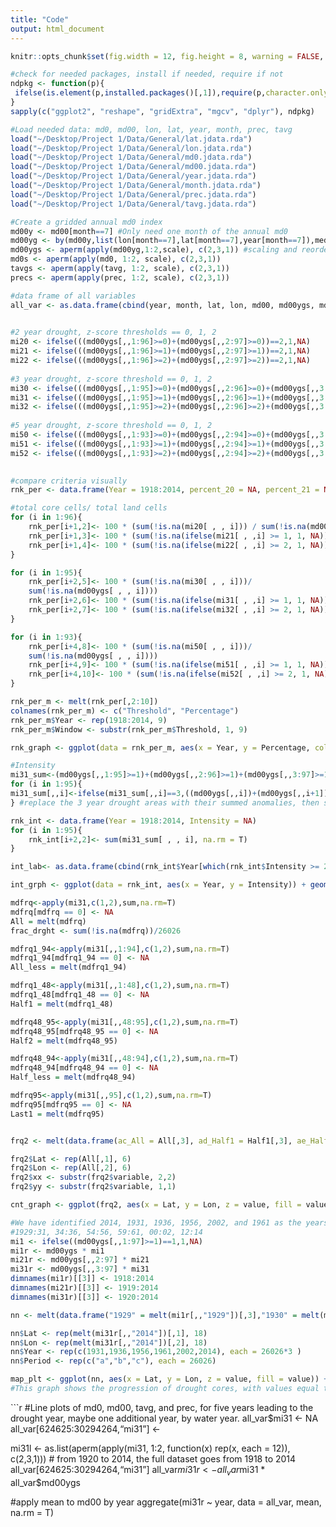 ```yaml
---
title: "Code"
output: html_document
---
```

```r
knitr::opts_chunk$set(fig.width = 12, fig.height = 8, warning = FALSE, message = FALSE)

#check for needed packages, install if needed, require if not
ndpkg <- function(p){
 ifelse(is.element(p,installed.packages()[,1]),require(p,character.only = T), install.packages(p, dep = T))
}
sapply(c("ggplot2", "reshape", "gridExtra", "mgcv", "dplyr"), ndpkg)
```

```r
#Load needed data: md0, md00, lon, lat, year, month, prec, tavg
load("~/Desktop/Project 1/Data/General/lat.jdata.rda")
load("~/Desktop/Project 1/Data/General/lon.jdata.rda")
load("~/Desktop/Project 1/Data/General/md0.jdata.rda")
load("~/Desktop/Project 1/Data/General/md00.jdata.rda")
load("~/Desktop/Project 1/Data/General/year.jdata.rda")
load("~/Desktop/Project 1/Data/General/month.jdata.rda")
load("~/Desktop/Project 1/Data/General/prec.jdata.rda")
load("~/Desktop/Project 1/Data/General/tavg.jdata.rda")

#Create a gridded annual md0 index
md00y <- md00[month==7] #Only need one month of the annual md0
md00yg <- by(md00y,list(lon[month==7],lat[month==7],year[month==7]),median)
md00ygs <- aperm(apply(md00yg,1:2,scale), c(2,3,1)) #scaling and reordering dimensions (z-scores)
md0s <- aperm(apply(md0, 1:2, scale), c(2,3,1))
tavgs <- aperm(apply(tavg, 1:2, scale), c(2,3,1))
precs <- aperm(apply(prec, 1:2, scale), c(2,3,1))

#data frame of all variables
all_var <- as.data.frame(cbind(year, month, lat, lon, md00, md00ygs, md0, md0s, prec, precs, tavg, tavgs))
 
```

```r
#2 year drought, z-score thresholds == 0, 1, 2 
mi20 <- ifelse(((md00ygs[,,1:96]>=0)+(md00ygs[,,2:97]>=0))==2,1,NA)
mi21 <- ifelse(((md00ygs[,,1:96]>=1)+(md00ygs[,,2:97]>=1))==2,1,NA)
mi22 <- ifelse(((md00ygs[,,1:96]>=2)+(md00ygs[,,2:97]>=2))==2,1,NA)
         
#3 year drought, z-score threshold == 0, 1, 2
mi30 <- ifelse(((md00ygs[,,1:95]>=0)+(md00ygs[,,2:96]>=0)+(md00ygs[,,3:97]>=0))==3,1,NA)  
mi31 <- ifelse(((md00ygs[,,1:95]>=1)+(md00ygs[,,2:96]>=1)+(md00ygs[,,3:97]>=1))==3,1,NA)  
mi32 <- ifelse(((md00ygs[,,1:95]>=2)+(md00ygs[,,2:96]>=2)+(md00ygs[,,3:97]>=2))==3,1,NA)  
         
#5 year drought, z-score threshold == 0, 1, 2
mi50 <- ifelse(((md00ygs[,,1:93]>=0)+(md00ygs[,,2:94]>=0)+(md00ygs[,,3:95]>=0)+(md00ygs[,,4:96]>=0)+(md00ygs[,,5:97]>=0))==5,1,NA)
mi51 <- ifelse(((md00ygs[,,1:93]>=1)+(md00ygs[,,2:94]>=1)+(md00ygs[,,3:95]>=1)+(md00ygs[,,4:96]>=1)+(md00ygs[,,5:97]>=1))==5,1,NA)         
mi52 <- ifelse(((md00ygs[,,1:93]>=2)+(md00ygs[,,2:94]>=2)+(md00ygs[,,3:95]>=2)+(md00ygs[,,4:96]>=2)+(md00ygs[,,5:97]>=2))==5,1,NA)         
         

#compare criteria visually
rnk_per <- data.frame(Year = 1918:2014, percent_20 = NA, percent_21 = NA, percent_22 = NA, percent_30 = NA, percent_31 = NA, percent_32 = NA, percent_50 = NA, percent_51 = NA, percent_52 = NA)

#total core cells/ total land cells
for (i in 1:96){
	rnk_per[i+1,2]<- 100 * (sum(!is.na(mi20[ , , i])) / sum(!is.na(md00ygs[ , , i])))
	rnk_per[i+1,3]<- 100 * (sum(!is.na(ifelse(mi21[ , ,i] >= 1, 1, NA))) / sum(!is.na(md00ygs[ , , i])))
	rnk_per[i+1,4]<- 100 * (sum(!is.na(ifelse(mi22[ , ,i] >= 2, 1, NA))) / sum(!is.na(md00ygs[ , , i])))
}

for (i in 1:95){
	rnk_per[i+2,5]<- 100 * (sum(!is.na(mi30[ , , i]))/
	sum(!is.na(md00ygs[ , , i])))
	rnk_per[i+2,6]<- 100 * (sum(!is.na(ifelse(mi31[ , ,i] >= 1, 1, NA)))/sum(!is.na(md00ygs[ , , i])))
	rnk_per[i+2,7]<- 100 * (sum(!is.na(ifelse(mi32[ , ,i] >= 2, 1, NA)))/sum(!is.na(md00ygs[ , , i])))
}

for (i in 1:93){
	rnk_per[i+4,8]<- 100 * (sum(!is.na(mi50[ , , i]))/
	sum(!is.na(md00ygs[ , , i])))
	rnk_per[i+4,9]<- 100 * (sum(!is.na(ifelse(mi51[ , ,i] >= 1, 1, NA)))/sum(!is.na(md00ygs[ , , i])))
	rnk_per[i+4,10]<- 100 * (sum(!is.na(ifelse(mi52[ , ,i] >= 2, 1, NA)))/sum(!is.na(md00ygs[ , , i])))
}

rnk_per_m <- melt(rnk_per[,2:10])
colnames(rnk_per_m) <- c("Threshold", "Percentage")
rnk_per_m$Year <- rep(1918:2014, 9)
rnk_per_m$Window <- substr(rnk_per_m$Threshold, 1, 9)

rnk_graph <- ggplot(data = rnk_per_m, aes(x = Year, y = Percentage, color = Threshold)) + geom_line() + facet_grid(Window~., scale = "free") + theme_minimal() + ggtitle("Drought as Percentage of Study Area") 

#Intensity
mi31_sum<-(md00ygs[,,1:95]>=1)+(md00ygs[,,2:96]>=1)+(md00ygs[,,3:97]>=1)
for (i in 1:95){
mi31_sum[,,i]<-ifelse(mi31_sum[,,i]==3,((md00ygs[,,i])+(md00ygs[,,i+1])+(md00ygs[,,i+2])), NA)
} #replace the 3 year drought areas with their summed anomalies, then sum all the anomalies for the drought

rnk_int <- data.frame(Year = 1918:2014, Intensity = NA)
for (i in 1:95){
	rnk_int[i+2,2]<- sum(mi31_sum[ , , i], na.rm = T)
}

int_lab<- as.data.frame(cbind(rnk_int$Year[which(rnk_int$Intensity >= 2000)], rnk_int$Intensity[which(rnk_int$Intensity >= 2000)]))

int_grph <- ggplot(data = rnk_int, aes(x = Year, y = Intensity)) + geom_line() + labs(title = "Sum of SD in drought areas, years -3 to 0", x = "Year", y = "Sum S.D.") + geom_label(data = int_lab, aes(x = V1, y = V2, label = V1), position = "jitter") +theme_minimal()

```

```r
mdfrq<-apply(mi31,c(1,2),sum,na.rm=T)
mdfrq[mdfrq == 0] <- NA
All = melt(mdfrq)
frac_drght <- sum(!is.na(mdfrq))/26026

mdfrq1_94<-apply(mi31[,,1:94],c(1,2),sum,na.rm=T)
mdfrq1_94[mdfrq1_94 == 0] <- NA
All_less = melt(mdfrq1_94)

mdfrq1_48<-apply(mi31[,,1:48],c(1,2),sum,na.rm=T)
mdfrq1_48[mdfrq1_48 == 0] <- NA
Half1 = melt(mdfrq1_48)

mdfrq48_95<-apply(mi31[,,48:95],c(1,2),sum,na.rm=T)
mdfrq48_95[mdfrq48_95 == 0] <- NA
Half2 = melt(mdfrq48_95)

mdfrq48_94<-apply(mi31[,,48:94],c(1,2),sum,na.rm=T)
mdfrq48_94[mdfrq48_94 == 0] <- NA
Half_less = melt(mdfrq48_94)

mdfrq95<-apply(mi31[,,95],c(1,2),sum,na.rm=T)
mdfrq95[mdfrq95 == 0] <- NA
Last1 = melt(mdfrq95)


frq2 <- melt(data.frame(ac_All = All[,3], ad_Half1 = Half1[,3], ae_Half2 = Half2[,3], bc_All_less = All_less[,3], bd_Half_less = Half_less[,3], be_Last = Last1[,3]))

frq2$Lat <- rep(All[,1], 6)
frq2$Lon <- rep(All[,2], 6)
frq2$xx <- substr(frq2$variable, 2,2)
frq2$yy <- substr(frq2$variable, 1,1)

cnt_graph <- ggplot(frq2, aes(x = Lat, y = Lon, z = value, fill = value)) + geom_tile() + coord_equal() +  scale_fill_distiller(palette="Spectral", na.value="white") + borders("state", xlim = c(-124.6875, -102.0625), ylim = c(31.1875, 48.9375)) + facet_grid(xx~yy, scales = "free") + theme_minimal()

```

```r
#We have identified 2014, 1931, 1936, 1956, 2002, and 1961 as the years that deserve a closer look.  The plot from this code will be a 3 x 6 plot, with the year in question as the rightmost plot.
#1929:31, 34:36, 54:56, 59:61, 00:02, 12:14
mi1 <- ifelse((md00ygs[,,1:97]>=1)==1,1,NA)
mi1r <- md00ygs * mi1
mi21r <- md00ygs[,,2:97] * mi21
mi31r <- md00ygs[,,3:97] * mi31
dimnames(mi1r)[[3]] <- 1918:2014
dimnames(mi21r)[[3]] <- 1919:2014
dimnames(mi31r)[[3]] <- 1920:2014

nn <- melt(data.frame("1929" = melt(mi1r[,,"1929"])[,3],"1930" = melt(mi21r[,,"1930"])[,3],"1931" = melt(mi31r[,,"1931"])[,3],"1934" = melt(mi1r[,,"1934"])[,3],"1935" = melt(mi21r[,,"1935"])[,3],"1936" = melt(mi31r[,,"1936"])[,3],"1954" = melt(mi1r[,,"1954"])[,3],"1955" = melt(mi21r[,,"1955"])[,3],"1956" = melt(mi31r[,,"1956"])[,3],"1959" = melt(mi1r[,,"1959"])[,3],"1960" = melt(mi21r[,,"1960"])[,3],"1961" = melt(mi31r[,,"1961"])[,3],"2000" = melt(mi1r[,,"2000"])[,3],"2001" = melt(mi21r[,,"2001"])[,3],"2002" = melt(mi31r[,,"2002"])[,3],"2012" = melt(mi1r[,,"2012"])[,3],"2013" = melt(mi21r[,,"2013"])[,3],"2014" = melt(mi31r[,,"2014"])[,3]))

nn$Lat <- rep(melt(mi31r[,,"2014"])[,1], 18)
nn$Lon <- rep(melt(mi31r[,,"2014"])[,2], 18)
nn$Year <- rep(c(1931,1936,1956,1961,2002,2014), each = 26026*3 )
nn$Period <- rep(c("a","b","c"), each = 26026)

map_plt <- ggplot(nn, aes(x = Lat, y = Lon, z = value, fill = value)) + geom_tile() + coord_equal() +  scale_fill_distiller(palette="Spectral", na.value="white") + borders("state", xlim = c(-124.6875, -102.0625), ylim = c(31.1875, 48.9375)) + facet_grid(Period~Year) + theme_minimal()
#This graph shows the progression of drought cores, with values equal to that years md00 zscores.  c is the final year in the 3 year window, a is two years before


```

```r
#Line plots of md0, md00, tavg, and prec, for five years leading to the drought year, maybe one additional year, by water year.
all_var$mi31 <- NA
all_var[624625:30294264,"mi31"] <- 
  
mi31l <- as.list(aperm(apply(mi31, 1:2, function(x) rep(x, each = 12)), c(2,3,1))) # from 1920 to 2014, the full dataset goes from 1918 to 2014
all_var[624625:30294264,"mi31"]
all_var$mi31r <- all_var$mi31 * all_var$md00ygs

#apply mean to md00 by year
aggregate(mi31r ~ year, data = all_var, mean, na.rm = T)
